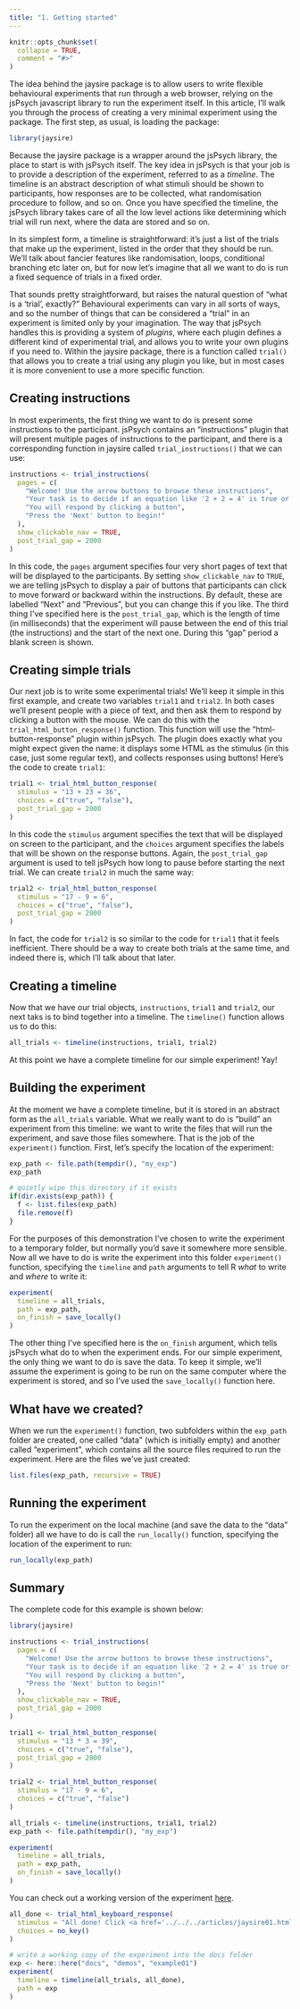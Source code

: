 ```yaml
---
title: "1. Getting started"
---
```


```r
knitr::opts_chunk$set(
  collapse = TRUE,
  comment = "#>"
)
```

The idea behind the jaysire package is to allow users to write flexible behavioural experiments that run through a web browser, relying on the jsPsych javascript library to run the experiment itself. In this article, I'll walk you through the process of creating a very minimal experiment using the package. The first step, as usual, is loading the package:

```r
library(jaysire)
```

Because the jaysire package is a wrapper around the jsPsych library, the place to start is with jsPsych itself. The key idea in jsPsych is that your job is to provide a description of the experiment, referred to as a *timeline*. The timeline is an abstract description of what stimuli should be shown to participants, how responses are to be collected, what randomisation procedure to follow, and so on. Once you have specified the timeline, the jsPsych library takes care of all the low level actions like determining which trial will run next, where the data are stored and so on. 

In its simplest form, a timeline is straightforward: it's just a list of the trials that make up the experiment, listed in the order that they should be run. We'll talk about fancier features like randomisation, loops, conditional branching etc later on, but for now let's imagine that all we want to do is run a fixed sequence of trials in a fixed order. 

That sounds pretty straightforward, but raises the natural question of "what is a 'trial', exactly?" Behavioural experiments can vary in all sorts of ways, and so the number of things that can be considered a "trial" in an experiment is limited only by your imagination. The way that jsPsych handles this is providing a system of *plugins*, where each plugin defines a different kind of experimental trial, and allows you to write your own plugins if you need to. Within the jaysire package, there is a function called `trial()` that allows you to create a trial using any plugin you like, but in most cases it is more convenient to use a more specific function. 

## Creating instructions

In most experiments, the first thing we want to do is present some instructions to the participant. jsPsych contains an "instructions" plugin that will present multiple pages of instructions to the participant, and there is a corresponding function in jaysire called `trial_instructions()` that we can use:

```r
instructions <- trial_instructions(
  pages = c(
    "Welcome! Use the arrow buttons to browse these instructions",
    "Your task is to decide if an equation like '2 + 2 = 4' is true or false",
    "You will respond by clicking a button",
    "Press the 'Next' button to begin!"
  ),
  show_clickable_nav = TRUE,
  post_trial_gap = 2000
)
```

In this code, the `pages` argument specifies four very short pages of text that will be displayed to the participants. By setting `show_clickable_nav` to `TRUE`, we are telling jsPsych to display a pair of buttons that participants can click to move forward or backward within the instructions. By default, these are labelled "Next" and "Previous", but you can change this if you like. The third thing I've specified here is the `post_trial_gap`, which is the length of time (in milliseconds) that the experiment will pause between the end of this trial (the instructions) and the start of the next one. During this "gap" period a blank screen is shown. 

## Creating simple trials

Our next job is to write some experimental trials! We'll keep it simple in this first example, and create two variables `trial1` and `trial2`. In both cases we'll present people with a piece of text, and then ask them to respond by clicking a button with the mouse. We can do this with the `trial_html_button_response()` function. This function will use the "html-button-response" plugin within jsPsych. The plugin does exactly what you might expect given the name: it displays some HTML as the stimulus (in this case, just some regular text), and collects responses using buttons! Here's the code to create `trial1`:

```r
trial1 <- trial_html_button_response(
  stimulus = "13 + 23 = 36",
  choices = c("true", "false"),
  post_trial_gap = 2000
)
```

In this code the `stimulus` argument specifies the text that will be displayed on screen to the participant, and the `choices` argument specifies the labels that will be shown on the response buttons. Again, the `post_trial_gap` argument is used to tell jsPsych how long to pause before starting the next trial. We can create `trial2` in much the same way:

```r
trial2 <- trial_html_button_response(
  stimulus = "17 - 9 = 6",
  choices = c("true", "false"), 
  post_trial_gap = 2000
)
```

In fact, the code for `trial2` is so similar to the code for `trial1` that it feels inefficient. There should be a way to create both trials at the same time, and indeed there is, which I'll talk about that later. 


## Creating a timeline

Now that we have our trial objects, `instructions`, `trial1` and `trial2`, our next taks is to bind together into a timeline. The `timeline()` function allows us to do this:

```r
all_trials <- timeline(instructions, trial1, trial2)
```

At this point we have a complete timeline for our simple experiment! Yay! 

## Building the experiment

At the moment we have a complete timeline, but it is stored in an abstract form as the `all_trials` variable. What we really want to do is "build" an experiment from this timeline: we want to write the files that will run the experiment, and save those files somewhere. That is the job of the `experiment()` function. First, let's specify the location of the experiment:

```r
exp_path <- file.path(tempdir(), "my_exp")
exp_path
```

```r
# quietly wipe this directory if it exists
if(dir.exists(exp_path)) {
  f <- list.files(exp_path)
  file.remove(f)
}
```

For the purposes of this demonstration I've chosen to write the experiment to a temporary folder, but normally you'd save it somewhere more sensible. Now all we have to do is write the experiment into this folder `experiment()` function, specifying the `timeline` and `path` arguments to tell R *what* to write and *where* to write it:

```r
experiment(
  timeline = all_trials,
  path = exp_path,
  on_finish = save_locally()
)
```

The other thing I've specified here is the `on_finish` argument, which tells jsPsych what do to when the experiment ends. For our simple experiment, the only thing we want to do is save the data. To keep it simple, we'll assume the experiment is going to be run on the same computer where the experiment is stored, and so I've used the `save_locally()` function here. 

## What have we created?

When we run the `experiment()` function, two subfolders within the `exp_path` folder are created, one called "data" (which is initially empty) and another called "experiment", which contains all the source files required to run the experiment. Here are the files we've just created:

```r
list.files(exp_path, recursive = TRUE)
```

## Running the experiment

To run the experiment on the local machine (and save the data to the "data" folder) all we have to do is call the `run_locally()` function, specifying the location of the experiment to run:

```r
run_locally(exp_path)
```


## Summary

The complete code for this example is shown below: 

```r
library(jaysire)

instructions <- trial_instructions(
  pages = c(
    "Welcome! Use the arrow buttons to browse these instructions",
    "Your task is to decide if an equation like '2 + 2 = 4' is true or false",
    "You will respond by clicking a button",
    "Press the 'Next' button to begin!"
  ),
  show_clickable_nav = TRUE,
  post_trial_gap = 2000
)

trial1 <- trial_html_button_response(
  stimulus = "13 * 3 = 39",
  choices = c("true", "false"),
  post_trial_gap = 2000
)

trial2 <- trial_html_button_response(
  stimulus = "17 - 9 = 6",
  choices = c("true", "false")
)

all_trials <- timeline(instructions, trial1, trial2)
exp_path <- file.path(tempdir(), "my_exp")

experiment(
  timeline = all_trials,
  path = exp_path,
  on_finish = save_locally()
)
```


You can check out a working version of the experiment [here](../demos/example01/experiment/index.html).

```r

all_done <- trial_html_keyboard_response(
  stimulus = "All done! Click <a href='../../../articles/jaysire01.html'>here</a> to return to the vignette.",
  choices = no_key()
)

# write a working copy of the experiment into the docs folder
exp <- here::here("docs", "demos", "example01")
experiment(
  timeline = timeline(all_trials, all_done),
  path = exp
)
```




